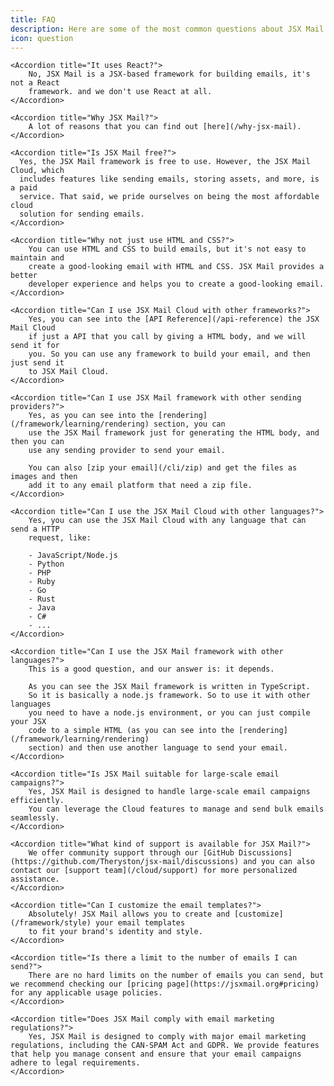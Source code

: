 ```yaml
---
title: FAQ
description: Here are some of the most common questions about JSX Mail.
icon: question
---
```


<AccordionGroup>

    <Accordion title="It uses React?">
        No, JSX Mail is a JSX-based framework for building emails, it's not a React
        framework. and we don't use React at all.
    </Accordion>

    <Accordion title="Why JSX Mail?">
        A lot of reasons that you can find out [here](/why-jsx-mail).
    </Accordion>

    <Accordion title="Is JSX Mail free?">
      Yes, the JSX Mail framework is free to use. However, the JSX Mail Cloud, which
      includes features like sending emails, storing assets, and more, is a paid
      service. That said, we pride ourselves on being the most affordable cloud
      solution for sending emails.
    </Accordion>

    <Accordion title="Why not just use HTML and CSS?">
        You can use HTML and CSS to build emails, but it's not easy to maintain and
        create a good-looking email with HTML and CSS. JSX Mail provides a better
        developer experience and helps you to create a good-looking email.
    </Accordion>

    <Accordion title="Can I use JSX Mail Cloud with other frameworks?">
        Yes, you can see into the [API Reference](/api-reference) the JSX Mail Cloud
        if just a API that you call by giving a HTML body, and we will send it for
        you. So you can use any framework to build your email, and then just send it
        to JSX Mail Cloud.
    </Accordion>

    <Accordion title="Can I use JSX Mail framework with other sending providers?">
        Yes, as you can see into the [rendering](/framework/learning/rendering) section, you can
        use the JSX Mail framework just for generating the HTML body, and then you can
        use any sending provider to send your email.

        You can also [zip your email](/cli/zip) and get the files as images and then
        add it to any email platform that need a zip file.
    </Accordion>

    <Accordion title="Can I use the JSX Mail Cloud with other languages?">
        Yes, you can use the JSX Mail Cloud with any language that can send a HTTP
        request, like:

        - JavaScript/Node.js
        - Python
        - PHP
        - Ruby
        - Go
        - Rust
        - Java
        - C#
        - ...
    </Accordion>

    <Accordion title="Can I use the JSX Mail framework with other languages?">
        This is a good question, and our answer is: it depends.

        As you can see the JSX Mail framework is written in TypeScript.
        So it is basically a node.js framework. So to use it with other languages
        you need to have a node.js environment, or you can just compile your JSX
        code to a simple HTML (as you can see into the [rendering](/framework/learning/rendering)
        section) and then use another language to send your email.
    </Accordion>

    <Accordion title="Is JSX Mail suitable for large-scale email campaigns?">
        Yes, JSX Mail is designed to handle large-scale email campaigns efficiently.
        You can leverage the Cloud features to manage and send bulk emails seamlessly.
    </Accordion>

    <Accordion title="What kind of support is available for JSX Mail?">
        We offer community support through our [GitHub Discussions](https://github.com/Theryston/jsx-mail/discussions) and you can also contact our [support team](/cloud/support) for more personalized assistance.
    </Accordion>

    <Accordion title="Can I customize the email templates?">
        Absolutely! JSX Mail allows you to create and [customize](/framework/style) your email templates
        to fit your brand's identity and style.
    </Accordion>

    <Accordion title="Is there a limit to the number of emails I can send?">
        There are no hard limits on the number of emails you can send, but we recommend checking our [pricing page](https://jsxmail.org#pricing) for any applicable usage policies.
    </Accordion>

    <Accordion title="Does JSX Mail comply with email marketing regulations?">
        Yes, JSX Mail is designed to comply with major email marketing regulations, including the CAN-SPAM Act and GDPR. We provide features that help you manage consent and ensure that your email campaigns adhere to legal requirements.
    </Accordion>

</AccordionGroup>

